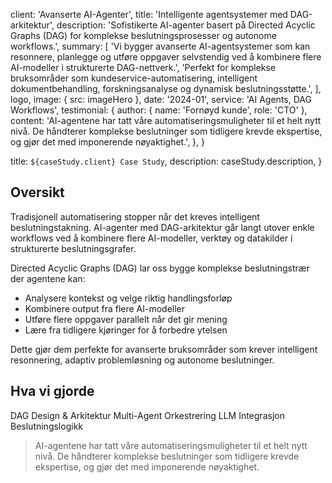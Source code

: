 
  client: 'Avanserte AI-Agenter',
  title: 'Intelligente agentsystemer med DAG-arkitektur',
  description:
    'Sofistikerte AI-agenter basert på Directed Acyclic Graphs (DAG) for komplekse beslutningsprosesser og autonome workflows.',
  summary: [
    'Vi bygger avanserte AI-agentsystemer som kan resonnere, planlegge og utføre oppgaver selvstendig ved å kombinere flere AI-modeller i strukturerte DAG-nettverk.',
    'Perfekt for komplekse bruksområder som kundeservice-automatisering, intelligent dokumentbehandling, forskningsanalyse og dynamisk beslutningsstøtte.',
  ],
  logo,
  image: { src: imageHero },
  date: '2024-01',
  service: 'AI Agents, DAG Workflows',
  testimonial: {
    author: { name: 'Fornøyd kunde', role: 'CTO' },
    content:
      'AI-agentene har tatt våre automatiseringsmuligheter til et helt nytt nivå. De håndterer komplekse beslutninger som tidligere krevde ekspertise, og gjør det med imponerende nøyaktighet.',
  },
}

  title: `${caseStudy.client} Case Study`,
  description: caseStudy.description,
}

## Oversikt

Tradisjonell automatisering stopper når det kreves intelligent beslutningstakning. AI-agenter med DAG-arkitektur går langt utover enkle workflows ved å kombinere flere AI-modeller, verktøy og datakilder i strukturerte beslutningsgrafer.

Directed Acyclic Graphs (DAG) lar oss bygge komplekse beslutningstrær der agentene kan:

- Analysere kontekst og velge riktig handlingsforløp
- Kombinere output fra flere AI-modeller
- Utføre flere oppgaver parallelt når det gir mening
- Lære fra tidligere kjøringer for å forbedre ytelsen

Dette gjør dem perfekte for avanserte bruksområder som krever intelligent resonnering, adaptiv problemløsning og autonome beslutninger.

## Hva vi gjorde

<TagList>
  <TagListItem>DAG Design & Arkitektur</TagListItem>
  <TagListItem>Multi-Agent Orkestrering</TagListItem>
  <TagListItem>LLM Integrasjon</TagListItem>
  <TagListItem>Beslutningslogikk</TagListItem>
</TagList>

<Blockquote
  author={{ name: 'Fornøyd kunde', role: 'CTO' }}
  image={{ src: imageEmilySelman }}
>
  AI-agentene har tatt våre automatiseringsmuligheter til et helt nytt nivå. De
  håndterer komplekse beslutninger som tidligere krevde ekspertise, og gjør det
  med imponerende nøyaktighet.
</Blockquote>

<StatList>
  <StatListItem value="95%" label="Nøyaktighet" />
  <StatListItem value="Høy" label="Autonomi" />
  <StatListItem value="24/7" label="Tilgjengelighet" />
  <StatListItem value="Avansert" label="Kompleksitet" />
</StatList>
